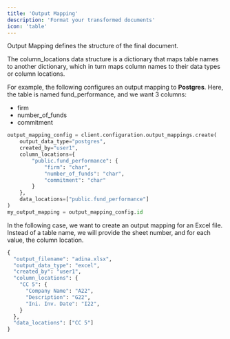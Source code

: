 ```yaml
---
title: 'Output Mapping'
description: 'Format your transformed documents'
icon: 'table'
---
```


Output Mapping defines the structure of the final document.

The column_locations data structure is a dictionary that maps table names to another dictionary, which in turn maps column names to their data types or column locations.

For example, the following configures an output mapping to **Postgres**. Here, the table is named fund_performance, and we want 3 columns:
* firm 
* number_of_funds
* commitment
```python output_mapping.py
output_mapping_config = client.configuration.output_mappings.create(
	output_data_type="postgres",
	created_by="user1",
	column_locations={
    	"public.fund_performance": {
        	"firm": "char",
        	"number_of_funds": "char",
        	"commitment": "char"
    	}
	},
	data_locations=["public.fund_performance"]
)
my_output_mapping = output_mapping_config.id
```

In the following case, we want to create an output mapping for an Excel file. Instead of a table name, we will provide the sheet number, and for each value, the column location. 
```python output_mapping.py
{
  "output_filename": "adina.xlsx",
  "output_data_type": "excel",
  "created_by": "user1",
  "column_locations": {
    "CC 5": {
      "Company Name": "A22",
      "Description": "G22",
      "Ini. Inv. Date": "I22",
    }
  },
  "data_locations": ["CC 5"]
}
```
